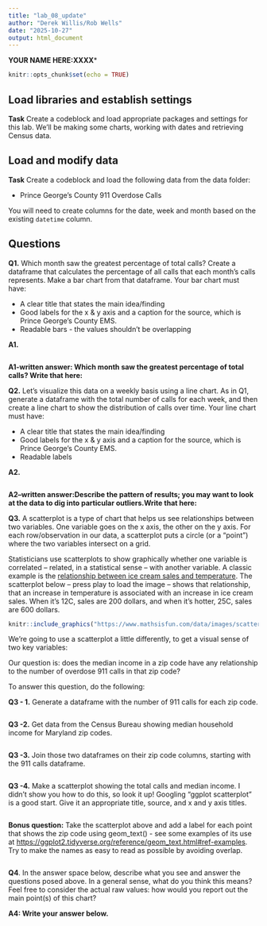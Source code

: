 ```yaml
---
title: "lab_08_update"
author: "Derek Willis/Rob Wells"
date: "2025-10-27"
output: html_document
---
```


**YOUR NAME HERE:XXXX***


```r
knitr::opts_chunk$set(echo = TRUE)
```

## Load libraries and establish settings

**Task** Create a codeblock and load appropriate packages and settings for this lab. We'll be making some charts, working with dates and retrieving Census data.

## Load and modify data

**Task** Create a codeblock and load the following data from the data folder:

-   Prince George's County 911 Overdose Calls

You will need to create columns for the date, week and month based on the existing `datetime` column.

## Questions

**Q1.** Which month saw the greatest percentage of total calls? Create a dataframe that calculates the percentage of all calls that each month's calls represents. Make a bar chart from that dataframe. Your bar chart must have:

-   A clear title that states the main idea/finding
-   Good labels for the x & y axis and a caption for the source, which is Prince George's County EMS.
-   Readable bars - the values shouldn't be overlapping


**A1.**

```r
```


**A1-written answer: Which month saw the greatest percentage of total calls? Write that here:**

**Q2.** Let's visualize this data on a weekly basis using a line chart. As in Q1, generate a dataframe with the total number of calls for each week, and then create a line chart to show the distribution of calls over time. Your line chart must have:

-   A clear title that states the main idea/finding
-   Good labels for the x & y axis and a caption for the source, which is Prince George's County EMS.
-   Readable labels



**A2.**

```r
```


**A2--written answer:Describe the pattern of results; you may want to look at the data to dig into particular outliers.Write that here:**


**Q3.** A scatterplot is a type of chart that helps us see relationships between two variables. One variable goes on the x axis, the other on the y axis. For each row/observation in our data, a scatterplot puts a circle (or a "point") where the two variables intersect on a grid.

Statisticians use scatterplots to show graphically whether one variable is correlated -- related, in a statistical sense -- with another variable. A classic example is the [relationship between ice cream sales and temperature](https://www.mathsisfun.com/data/scatter-xy-plots.html). The scatterplot below -- press play to load the image -- shows that relationship, that an increase in temperature is associated with an increase in ice cream sales. When it's 12C, sales are 200 dollars, and when it's hotter, 25C, sales are 600 dollars.

```r
knitr::include_graphics("https://www.mathsisfun.com/data/images/scatter-ice-cream1.svg")
```

We're going to use a scatterplot a little differently, to get a visual sense of two key variables:

Our question is: does the median income in a zip code have any relationship to the number of overdose 911 calls in that zip code?

To answer this question, do the following:

**Q3 - 1.**  Generate a dataframe with the number of 911 calls for each zip code.
```r

```

**Q3 -2.**  Get data from the Census Bureau showing median household income for Maryland zip codes.
```r

```

**Q3 -3.**  Join those two dataframes on their zip code columns, starting with the 911 calls dataframe.
```r

```

**Q3 -4.**  Make a scatterplot showing the total calls and median income. I didn't show you how to do this, so look it up! Googling "ggplot scatterplot" is a good start. Give it an appropriate title, source, and x and y axis titles. 
```r


```

**Bonus question:** Take the scatterplot above and add a label for each point that shows the zip code using geom_text() - see some examples of its use at <https://ggplot2.tidyverse.org/reference/geom_text.html#ref-examples>. Try to make the names as easy to read as possible by avoiding overlap.

```r


```


**Q4**.  In the answer space below, describe what you see and answer the questions posed above. In a general sense, what do you think this means? Feel free to consider the actual raw values: how would you report out the main point(s) of this chart?

**A4: Write your answer below.**

